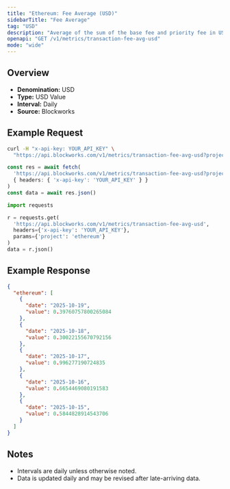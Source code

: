 ```yaml
---
title: "Ethereum: Fee Average (USD)"
sidebarTitle: "Fee Average"
tag: "USD"
description: "Average of the sum of the base fee and priority fee in USD that day"
openapi: "GET /v1/metrics/transaction-fee-avg-usd"
mode: "wide"
---
```


## Overview

- **Denomination:** USD
- **Type:** USD Value
- **Interval:** Daily
- **Source:** Blockworks

## Example Request

<CodeGroup>

```bash cURL
curl -H "x-api-key: YOUR_API_KEY" \
  "https://api.blockworks.com/v1/metrics/transaction-fee-avg-usd?project=ethereum"
```

```typescript TypeScript
const res = await fetch(
  'https://api.blockworks.com/v1/metrics/transaction-fee-avg-usd?project=ethereum',
  { headers: { 'x-api-key': 'YOUR_API_KEY' } }
)
const data = await res.json()
```

```python Python
import requests

r = requests.get(
  'https://api.blockworks.com/v1/metrics/transaction-fee-avg-usd',
  headers={'x-api-key': 'YOUR_API_KEY'},
  params={'project': 'ethereum'}
)
data = r.json()
```

</CodeGroup>

## Example Response

```json
{
  "ethereum": [
    {
      "date": "2025-10-19",
      "value": 0.39760757800265084
    },
    {
      "date": "2025-10-18",
      "value": 0.30022155670792156
    },
    {
      "date": "2025-10-17",
      "value": 0.996277190724835
    },
    {
      "date": "2025-10-16",
      "value": 0.6654469080191583
    },
    {
      "date": "2025-10-15",
      "value": 0.5844828914543706
    }
  ]
}
```

## Notes
- Intervals are daily unless otherwise noted.
- Data is updated daily and may be revised after late-arriving data.